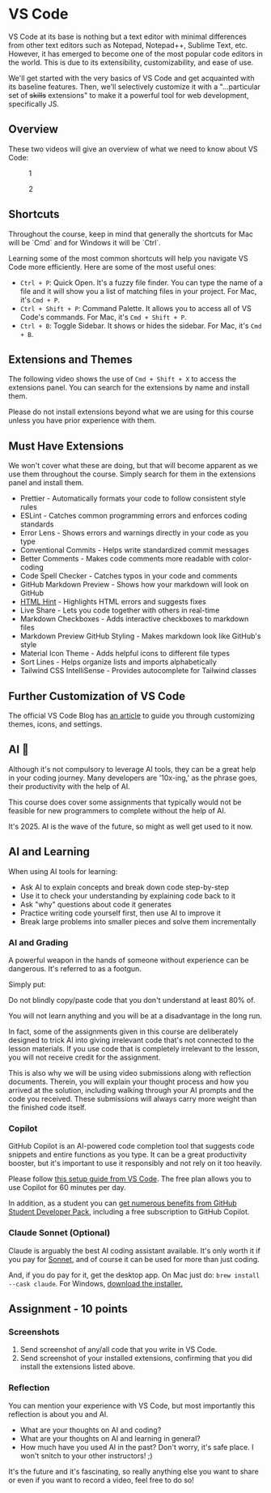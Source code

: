 
# VS Code

VS Code at its base is nothing but a text editor with minimal differences from other text editors such as Notepad, Notepad++, Sublime Text, etc. However, it has emerged to become one of the most popular code editors in the world. This is due to its extensibility, customizability, and ease of use.

We'll get started with the very basics of VS Code and get acquainted with its baseline features. Then, we'll selectively customize it with a "...particular set of ~~skills~~ extensions" to make it a powerful tool for web development, specifically JS.

## Overview

These two videos will give an overview of what we need to know about VS Code:

<div className="md:flex gap-4 [&_figcaption]:text-center">
<figure>
  <YouTubeEmbed videoid="Ji6mBVNsexY" width={550}  />
  <figcaption>1</figcaption>
</figure>

<figure>
  <YouTubeEmbed videoid="wNxrFbzqBOk" width={550} />
  <figcaption>2</figcaption>
</figure>
</div>

## Shortcuts

<Large>
  Throughout the course, keep in mind that generally the shortcuts for Mac will be `Cmd` and for
  Windows it will be `Ctrl`.
</Large>

Learning some of the most common shortcuts will help you navigate VS Code more efficiently. Here are some of the most useful ones:

- `Ctrl + P`: Quick Open. It's a fuzzy file finder. You can type the name of a file and it will show you a list of matching files in your project. For Mac, it's `Cmd + P`.
- `Ctrl + Shift + P`: Command Palette. It allows you to access all of VS Code's commands. For Mac, it's `Cmd + Shift + P`.
- `Ctrl + B`: Toggle Sidebar. It shows or hides the sidebar. For Mac, it's `Cmd + B`.

## Extensions and Themes

The following video shows the use of `Cmd + Shift + X` to access the extensions panel. You can search for the extensions by name and install them.

<Large>
  Please do not install extensions beyond what we are using for this course unless you have prior
  experience with them.
</Large>

<YouTubeEmbed videoid="BTAInRYNmGc" height={400} params="controls=0" />

## Must Have Extensions

We won't cover what these are doing, but that will become apparent as we use them throughout the course. Simply search for them in the extensions panel and install them.

- Prettier - Automatically formats your code to follow consistent style rules
- ESLint - Catches common programming errors and enforces coding standards
- Error Lens - Shows errors and warnings directly in your code as you type
- Conventional Commits - Helps write standardized commit messages
- Better Comments - Makes code comments more readable with color-coding
- Code Spell Checker - Catches typos in your code and comments
- GitHub Markdown Preview - Shows how your markdown will look on GitHub
- [HTML Hint](https://marketplace.visualstudio.com/items?itemName=HTMLHint.vscode-htmlhint) - Highlights HTML errors and suggests fixes
- Live Share - Lets you code together with others in real-time
- Markdown Checkboxes - Adds interactive checkboxes to markdown files
- Markdown Preview GitHub Styling - Makes markdown look like GitHub's style
- Material Icon Theme - Adds helpful icons to different file types
- Sort Lines - Helps organize lists and imports alphabetically
- Tailwind CSS IntelliSense - Provides autocomplete for Tailwind classes

## Further Customization of VS Code

The official VS Code Blog has [an article](https://code.visualstudio.com/blogs/2017/06/20/great-looking-editor-roundup) to guide you through customizing themes, icons, and settings.

## AI 🤖

Although it's not compulsory to leverage AI tools, they can be a great help in your coding journey. Many developers are '10x-ing,' as the phrase goes, their productivity with the help of AI.

This course does cover some assignments that typically would not be feasible for new programmers to complete without the help of AI.

It's 2025. AI is the wave of the future, so might as well get used to it now.

## AI and Learning

When using AI tools for learning:

- Ask AI to explain concepts and break down code step-by-step
- Use it to check your understanding by explaining code back to it
- Ask "why" questions about code it generates
- Practice writing code yourself first, then use AI to improve it
- Break large problems into smaller pieces and solve them incrementally

### AI and Grading

A powerful weapon in the hands of someone without experience can be dangerous. It's referred to as a footgun.

Simply put:

<Large>Do not blindly copy/paste code that you don't understand at least 80% of.</Large>

You will not learn anything and you will be at a disadvantage in the long run.

In fact, some of the assignments given in this course are deliberately designed to trick AI into giving irrelevant code that's not connected to the lesson materials. If you use code that is completely irrelevant to the lesson, you will not receive credit for the assignment.

This is also why we will be using video submissions along with reflection documents. Therein, you will explain your thought process and how you arrived at the solution, including walking through your AI prompts and the code you received. These submissions will always carry more weight than the finished code itself.

### Copilot

GitHub Copilot is an AI-powered code completion tool that suggests code snippets and entire functions as you type. It can be a great productivity booster, but it's important to use it responsibly and not rely on it too heavily.

Please follow [this setup guide from VS Code](https://code.visualstudio.com/docs/copilot/setup). The free plan allows you to use Copilot for 60 minutes per day.

In addition, as a student you can [get numerous benefits from GitHub Student Developer Pack,](https://docs.github.com/en/education/explore-the-benefits-of-teaching-and-learning-with-github-education/github-education-for-students/apply-to-github-education-as-a-student) including a free subscription to GitHub Copilot.

### Claude Sonnet (Optional)

Claude is arguably the best AI coding assistant available. It's only worth it if you pay for [Sonnet](https://www.anthropic.com/news/claude-3-5-sonnet), and of course it can be used for more than just coding.

And, if you do pay for it, get the desktop app. On Mac just do: `brew install --cask claude`. For Windows, [download the installer.](https://claude.ai/download)

## Assignment - 10 points

### Screenshots

1. Send screenshot of any/all code that you write in VS Code.
1. Send screenshot of your installed extensions, confirming that you did install <Link href='/fundamentals/vs-code#must-have-extensions'>the extensions listed above.</Link>

### Reflection

You can mention your experience with VS Code, but most importantly this reflection is about you and AI.

- What are your thoughts on AI and coding?
- What are your thoughts on AI and learning in general?
- How much have you used AI in the past? Don't worry, it's safe place. I won't snitch to your other instructors! ;)

It's the future and it's fascinating, so really anything else you want to share or even if you want to record a video, feel free to do so!

